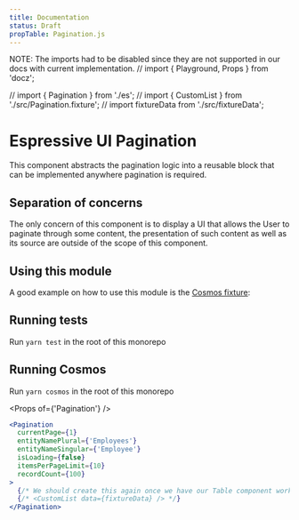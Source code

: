 ```yaml
---
title: Documentation
status: Draft
propTable: Pagination.js
---
```


NOTE: The imports had to be disabled since they are not supported in our docs with current implementation.
// import { Playground, Props } from 'docz';

// import { Pagination } from './es';
// import { CustomList } from './src/Pagination.fixture';
// import fixtureData from './src/fixtureData';

# Espressive UI Pagination

This component abstracts the pagination logic into a reusable block that can be implemented anywhere pagination is required.

## Separation of concerns

The only concern of this component is to display a UI that allows the User to paginate through some content, the presentation of such content as well as its source are outside of the scope of this component.

## Using this module

A good example on how to use this module is the [Cosmos fixture](src/Pagination.fixture.js):

## Running tests

Run `yarn test` in the root of this monorepo

## Running Cosmos

Run `yarn cosmos` in the root of this monorepo

<Props of={'Pagination'} />

```jsx
<Pagination
  currentPage={1}
  entityNamePlural={'Employees'}
  entityNameSingular={'Employee'}
  isLoading={false}
  itemsPerPageLimit={10}
  recordCount={100}
>
  {/* We should create this again once we have our Table component working and we can use the globally available components from our custom MDX files */}
  {/* <CustomList data={fixtureData} /> */}
</Pagination>
```
